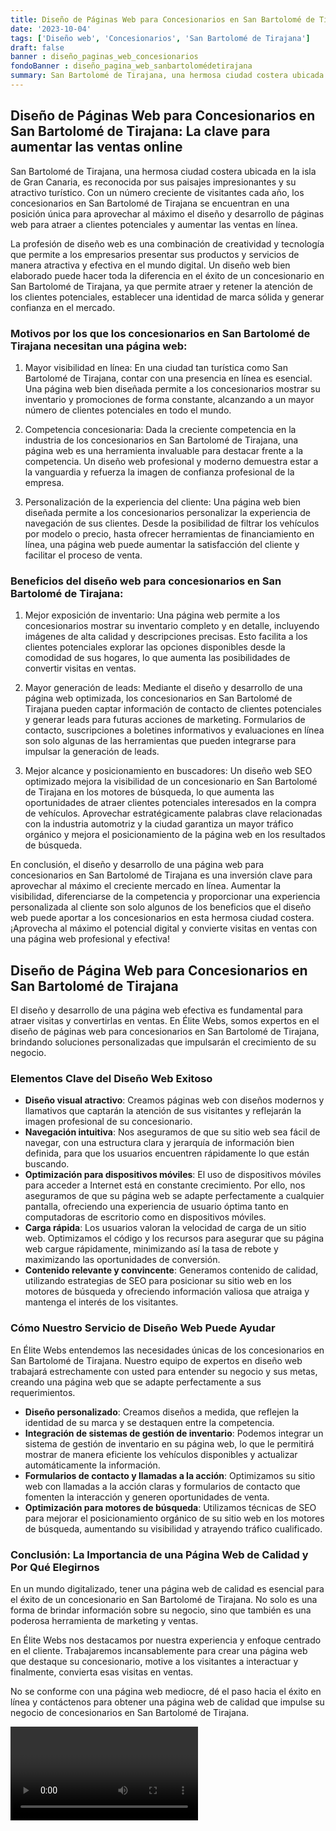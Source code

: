 ```yaml
---
title: Diseño de Páginas Web para Concesionarios en San Bartolomé de Tirajana
date: '2023-10-04'
tags: ['Diseño web', 'Concesionarios', 'San Bartolomé de Tirajana']
draft: false
banner : diseño_paginas_web_concesionarios
fondoBanner : diseño_pagina_web_sanbartolomédetirajana
summary: San Bartolomé de Tirajana, una hermosa ciudad costera ubicada en la isla de Gran Canaria, es reconocida por sus paisajes impresionantes y su atractivo turístico. Con un número creciente de visitantes cada año, los concesionarios en San Bartolomé de Tirajana se encuentran en una posición única para aprovechar al máximo el diseño y desarrollo de páginas web para atraer a clientes potenciales y aumentar las ventas en línea.
---
```


## Diseño de Páginas Web para Concesionarios en San Bartolomé de Tirajana: La clave para aumentar las ventas online 

San Bartolomé de Tirajana, una hermosa ciudad costera ubicada en la isla de Gran Canaria, es reconocida por sus paisajes impresionantes y su atractivo turístico. Con un número creciente de visitantes cada año, los concesionarios en San Bartolomé de Tirajana se encuentran en una posición única para aprovechar al máximo el diseño y desarrollo de páginas web para atraer a clientes potenciales y aumentar las ventas en línea.

La profesión de diseño web es una combinación de creatividad y tecnología que permite a los empresarios presentar sus productos y servicios de manera atractiva y efectiva en el mundo digital. Un diseño web bien elaborado puede hacer toda la diferencia en el éxito de un concesionario en San Bartolomé de Tirajana, ya que permite atraer y retener la atención de los clientes potenciales, establecer una identidad de marca sólida y generar confianza en el mercado.

### Motivos por los que los concesionarios en San Bartolomé de Tirajana necesitan una página web:

1. Mayor visibilidad en línea: En una ciudad tan turística como San Bartolomé de Tirajana, contar con una presencia en línea es esencial. Una página web bien diseñada permite a los concesionarios mostrar su inventario y promociones de forma constante, alcanzando a un mayor número de clientes potenciales en todo el mundo.

2. Competencia concesionaria: Dada la creciente competencia en la industria de los concesionarios en San Bartolomé de Tirajana, una página web es una herramienta invaluable para destacar frente a la competencia. Un diseño web profesional y moderno demuestra estar a la vanguardia y refuerza la imagen de confianza profesional de la empresa.

3. Personalización de la experiencia del cliente: Una página web bien diseñada permite a los concesionarios personalizar la experiencia de navegación de sus clientes. Desde la posibilidad de filtrar los vehículos por modelo o precio, hasta ofrecer herramientas de financiamiento en línea, una página web puede aumentar la satisfacción del cliente y facilitar el proceso de venta.

### Beneficios del diseño web para concesionarios en San Bartolomé de Tirajana:

1. Mejor exposición de inventario: Una página web permite a los concesionarios mostrar su inventario completo y en detalle, incluyendo imágenes de alta calidad y descripciones precisas. Esto facilita a los clientes potenciales explorar las opciones disponibles desde la comodidad de sus hogares, lo que aumenta las posibilidades de convertir visitas en ventas.

2. Mayor generación de leads: Mediante el diseño y desarrollo de una página web optimizada, los concesionarios en San Bartolomé de Tirajana pueden captar información de contacto de clientes potenciales y generar leads para futuras acciones de marketing. Formularios de contacto, suscripciones a boletines informativos y evaluaciones en línea son solo algunas de las herramientas que pueden integrarse para impulsar la generación de leads.

3. Mejor alcance y posicionamiento en buscadores: Un diseño web SEO optimizado mejora la visibilidad de un concesionario en San Bartolomé de Tirajana en los motores de búsqueda, lo que aumenta las oportunidades de atraer clientes potenciales interesados en la compra de vehículos. Aprovechar estratégicamente palabras clave relacionadas con la industria automotriz y la ciudad garantiza un mayor tráfico orgánico y mejora el posicionamiento de la página web en los resultados de búsqueda.

En conclusión, el diseño y desarrollo de una página web para concesionarios en San Bartolomé de Tirajana es una inversión clave para aprovechar al máximo el creciente mercado en línea. Aumentar la visibilidad, diferenciarse de la competencia y proporcionar una experiencia personalizada al cliente son solo algunos de los beneficios que el diseño web puede aportar a los concesionarios en esta hermosa ciudad costera. ¡Aprovecha al máximo el potencial digital y convierte visitas en ventas con una página web profesional y efectiva!

<GifSeo />

<Cta />

## Diseño de Página Web para Concesionarios en San Bartolomé de Tirajana

El diseño y desarrollo de una página web efectiva es fundamental para atraer visitas y convertirlas en ventas. En Élite Webs, somos expertos en el diseño de páginas web para concesionarios en San Bartolomé de Tirajana, brindando soluciones personalizadas que impulsarán el crecimiento de su negocio.

### Elementos Clave del Diseño Web Exitoso

- **Diseño visual atractivo**: Creamos páginas web con diseños modernos y llamativos que captarán la atención de sus visitantes y reflejarán la imagen profesional de su concesionario.
- **Navegación intuitiva**: Nos aseguramos de que su sitio web sea fácil de navegar, con una estructura clara y jerarquía de información bien definida, para que los usuarios encuentren rápidamente lo que están buscando.
- **Optimización para dispositivos móviles**: El uso de dispositivos móviles para acceder a Internet está en constante crecimiento. Por ello, nos aseguramos de que su página web se adapte perfectamente a cualquier pantalla, ofreciendo una experiencia de usuario óptima tanto en computadoras de escritorio como en dispositivos móviles.
- **Carga rápida**: Los usuarios valoran la velocidad de carga de un sitio web. Optimizamos el código y los recursos para asegurar que su página web cargue rápidamente, minimizando así la tasa de rebote y maximizando las oportunidades de conversión.
- **Contenido relevante y convincente**: Generamos contenido de calidad, utilizando estrategias de SEO para posicionar su sitio web en los motores de búsqueda y ofreciendo información valiosa que atraiga y mantenga el interés de los visitantes.

### Cómo Nuestro Servicio de Diseño Web Puede Ayudar

En Élite Webs entendemos las necesidades únicas de los concesionarios en San Bartolomé de Tirajana. Nuestro equipo de expertos en diseño web trabajará estrechamente con usted para entender su negocio y sus metas, creando una página web que se adapte perfectamente a sus requerimientos.

- **Diseño personalizado**: Creamos diseños a medida, que reflejen la identidad de su marca y se destaquen entre la competencia.
- **Integración de sistemas de gestión de inventario**: Podemos integrar un sistema de gestión de inventario en su página web, lo que le permitirá mostrar de manera eficiente los vehículos disponibles y actualizar automáticamente la información.
- **Formularios de contacto y llamadas a la acción**: Optimizamos su sitio web con llamadas a la acción claras y formularios de contacto que fomenten la interacción y generen oportunidades de venta.
- **Optimización para motores de búsqueda**: Utilizamos técnicas de SEO para mejorar el posicionamiento orgánico de su sitio web en los motores de búsqueda, aumentando su visibilidad y atrayendo tráfico cualificado.

### Conclusión: La Importancia de una Página Web de Calidad y Por Qué Elegirnos

En un mundo digitalizado, tener una página web de calidad es esencial para el éxito de un concesionario en San Bartolomé de Tirajana. No solo es una forma de brindar información sobre su negocio, sino que también es una poderosa herramienta de marketing y ventas.

En Élite Webs nos destacamos por nuestra experiencia y enfoque centrado en el cliente. Trabajaremos incansablemente para crear una página web que destaque su concesionario, motive a los visitantes a interactuar y finalmente, convierta esas visitas en ventas.

No se conforme con una página web mediocre, dé el paso hacia el éxito en línea y contáctenos para obtener una página web de calidad que impulse su negocio de concesionarios en San Bartolomé de Tirajana.

<Video />

<CtaBot job='Concesionarios' city='San Bartolomé de Tirajana'/>

<Gmaps query='San Bartolomé de Tirajana+españa+maps' />